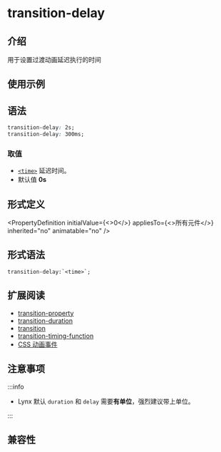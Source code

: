 
# transition-delay

## 介绍

用于设置过渡动画延迟执行的时间

## 使用示例

<Go
  example="css-api"
  img="/assets/doc/css/transition-delay.gif"
  defaultEntryFile="dist/transition-delay.lynx.bundle"
  entry="src/transition-delay"
  defaultFile="src/transition-delay/App.tsx"
  entry="src/transition-delay"
/>

## 语法

```css
transition-delay: 2s;
transition-delay: 300ms;
```

### 取值

- [`<time>`](api/css/data-type/time.mdx)
  延迟时间。
- 默认值
  **0s**

## 形式定义


<PropertyDefinition
  initialValue={<>0</>}
  appliesTo={<>所有元件</>}
  inherited="no"
  animatable="no"
/>

## 形式语法

```
transition-delay:`<time>`;
```

## 扩展阅读

- [transition-property](./transition-property.mdx)
- [transition-duration](./transition-duration.mdx)
- [transition](./transition.mdx)
- [transition-timing-function](./transition-timing-function.mdx)
- [CSS 动画事件](../../lynx-api/event/animation-event.mdx)

## 注意事项

:::info

- Lynx 默认 `duration` 和 `delay` 需要**有单位**，强烈建议带上单位。

:::

## 兼容性


<LegacyCompatTable metadata="css/properties/transition-delay" />
